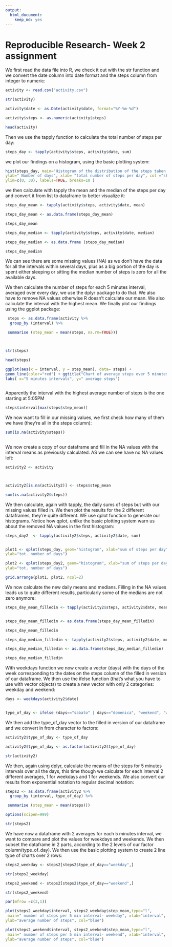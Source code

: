 ```yaml
---
output: 
  html_document: 
    keep_md: yes
---
```


# Reproducible Research- Week 2 assignment

We first read the data file into R, we check it out with the str function
and we convert the date column into date format and the steps column
from integer to numeric:

```r





activity <- read.csv("activity.csv")

str(activity)

activity$date <- as.Date(activity$date, format="%Y-%m-%d")

activity$steps <- as.numeric(activity$steps)

head(activity)

```

Then we use the tapply function to calculate the total number of steps per day:


```r
steps_day <- tapply(activity$steps, activity$date, sum)

```

we plot our findings on a histogram, using the basic plotting system:

```r

hist(steps_day, main="Histogram of the distribution of the steps taken per day", 
ylab=" Number of days", xlab= "total number of steps per day", col ="skyblue4", 
ylim=c(0, 30), labels=TRUE, breaks=10 )


```

we then calculate with tapply the mean and the median of the steps per day and convert it from list to dataframe to better visualize it:


```r
steps_day_mean <- tapply(activity$steps, activity$date, mean)

steps_day_mean <- as.data.frame(steps_day_mean)

steps_day_mean

steps_day_median <- tapply(activity$steps, activity$date, median)

steps_day_median <- as.data.frame (steps_day_median)

steps_day_median

```


We can see there are some missing values (NA) as we don't have the data for 
all the intervals within several days, plus as a big portion of the day is spent either sleeping or sitting the median number of steps is zero for all the available days.

We then calculate the number of steps for each 5 minutes interval, averaged over every day, we use the dplyr package to do that. We also have to remove NA values otherwise R doesn't calculate our mean. We also calculate the interval with the highest mean. We finally plot our findings using the ggplot package: 


```r

 steps <- as.data.frame(activity %>%
  group_by (interval) %>%

 summarise (step_mean = mean(steps, na.rm=TRUE)))



str(steps)

head(steps)

ggplot(aes(x = interval, y = step_mean), data= steps) + 
geom_line(color="red") + ggtitle("Chart of average steps over 5 minutes interval")+
labs( x="5 minutes intervals", y=" average steps")



```

Apparently the interval with the highest average number of steps is the one starting at 5:05PM

```r

steps$interval[max(steps$step_mean)]

```


We now want to fill in our missing values, we first check how many of them we have (they're all in the steps column):

```r

sum(is.na(activity$steps))
    
```

We now create a copy of our dataframe and fill in the NA values with the interval means as previously calculated. AS we can see have no NA values left:

```r

activity2 <- activity 



activity2[is.na(activity2)] <- steps$step_mean 

sum(is.na(activity2$steps))

```

We then calculate, again with tapply, the daily sums of steps but with our missing values filled in. We then plot the results for the 2 different dataframes, they're quite different. WE use qplot function to generate our histograms. Notice how qplot, unlike the basic plotting system warn us about the removed NA values in the first histogram:


```r
steps_day2  <- tapply(activity2$steps, activity2$date, sum)


plot1 <- qplot(steps_day, geom="histogram", xlab="sum of steps per day",
ylab="tot. number of days")

plot2 <- qplot(steps_day2, geom="histogram", xlab="sum of steps per day",
ylab="tot. number of days")

grid.arrange(plot1, plot2, ncol=2)

```


We now calculate the new daily means and medians. Filling in the NA values leads us to quite different results, particularly some of the medians are not zero anymore:

```r


steps_day_mean_filledin <- tapply(activity2$steps, activity2$date, mean)


steps_day_mean_filledin <- as.data.frame(steps_day_mean_filledin)

steps_day_mean_filledin

steps_day_median_filledin <- tapply(activity2$steps, activity2$date, median)

steps_day_median_filledin <- as.data.frame(steps_day_median_filledin)

steps_day_median_filledin

```

With weekdays function we now create a vector (days) with the days of the week corresponding to the dates on the steps column of the filled in version of our dataframe. We then use the ifelse function (that's what you have to use with vector objects) to create a new vector with only 2 categories: weekday and weekend:


```r
days <- weekdays(activity2$date)


type_of_day <- ifelse (days=="sabato" | days=="domenica", "weekend", "weekday")

```


We then add the type_of_day vector to the filled in version of our dataframe and we convert in from character to factors:


```r

activity2$type_of_day <- type_of_day

activity2$type_of_day <- as.factor(activity2$type_of_day)

str(activity2)

```


We then, again using dplyr, calculate the means of the steps for 5 minutes intervals over all the days, this time though we calculate for each interval 2 different averages, 1 for weekdays and 1 for weekends. We also convert our results from exponential notation to regular decimal notation:


```r

steps2 <- as.data.frame(activity2 %>%
  group_by (interval, type_of_day) %>%

 summarise (step_mean = mean(steps)))

options(scipen=999)

str(steps2)

```

We have now a dataframe with 2 averages for each 5 minutes interval, we want to compare and plot the values for weekdays and weekends. We then subset the dataframe in 2 parts, according to the 2 levels of our factor column(type_of_day). We then use the basic plotting system to create 2 line type of charts over 2 rows:



```r
steps2_weekday <- steps2[steps2$type_of_day=="weekday",]

str(steps2_weekday)

steps2_weekend <- steps2[steps2$type_of_day=="weekend",]

str(steps2_weekend)

par(mfrow =c(2,1))

plot(steps2_weekday$interval, steps2_weekday$step_mean,type="l",
 main=" number of steps per 5 min interval- weekday", xlab="interval",
ylab="average number of steps", col="blue")

plot(steps2_weekend$interval, steps2_weekend$step_mean,type="l",
 main=" number of steps per 5 min interval- weekend", xlab="interval",
ylab="average number of steps", col="blue")

```




